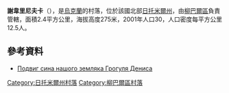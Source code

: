 {{coord|49|49|10|N|27|52|31|E|scale:30000|display=title}}

'''謝韋里尼夫卡'''（{{lang-uk|Северинівка}}），是[[烏克蘭|烏克蘭]]的村落，位於該國北部[[日托米爾州|日托米爾州]]，由[[柳巴爾區|柳巴爾區]]負責管轄，面積2.4平方公里，海拔高度275米，2001年人口30，人口密度每平方公里12.5人。

==參考資料==
* [https://web.archive.org/web/20050211122400/http://www.facts.kiev.ua/Jan2005/weekly3/10.htm Подвиг сина нашого земляка Грогуля Дениса]

{{DEFAULTSORT:Северинівка}}
[[Category:日托米爾州村落|Category:日托米爾州村落]]
[[Category:柳巴爾區村落|Category:柳巴爾區村落]]


{{Zhytomyr-geo-stub}}